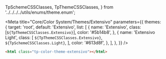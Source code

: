  TpSchemeCSSClasses,
  TpThemeCSSClasses,
} from '../../../../utils/enums/theme.enum';

<Meta
  title="Core/Color System/Themes/Extensivo"
  parameters={{
    themes: {
      target: 'root',
      default: 'Extensivo',
      list: [
        {
          name: 'Extensivo',
          class: [`${TpThemeCSSClasses.Extensivo}`],
          color: '#5b14b8',
        },
        {
          name: 'Extensivo Light',
          class: [
            `${TpThemeCSSClasses.Extensivo}`,
            `${TpSchemeCSSClasses.Light}`,
          ],
          color: '#613d8f',
        },
      ],
    },
  }}
/>

<Title>Extensivo</Title>

```html
<html class="tp-color-theme-extensivo"></html>
```

<Title>Colors</Title>

<ColorPalette>
  <ColorItem
    title="Brand"
    colors={{
      brand: 'var(--tp-color-brand)',
    }}
  />
  <ColorItem
    title="Contrast"
    colors={{
      '': 'var(--tp-color-contrast-fixed)',
    }}
  />
</ColorPalette>

<Title>Variants</Title>

<ColorPalette>
  <ColorItem
    title="Brand"
    colors={{
      'brand-1': 'var(--tp-color-brand-1)',
      'brand-2': 'var(--tp-color-brand-2)',
      'brand-3': 'var(--tp-color-brand-3)',
      'brand-4': 'var(--tp-color-brand-4)',
      'brand-5': 'var(--tp-color-brand-5)',
    }}
  />
  <ColorItem
    title="Contrast"
    colors={{
      'brand-1': 'var(--tp-color-neutral-10)',
      'brand-2': 'var(--tp-color-neutral-10)',
      'brand-3': 'var(--tp-color-contrast-fixed)',
      'brand-4': 'var(--tp-color-neutral-1)',
      'brand-5': 'var(--tp-color-neutral-1)',
    }}
  />
</ColorPalette>

<Title>Shade / Tint</Title>

<ColorPalette>
  <ColorItem
    title="Brand"
    colors={{
      'brand-tint': 'var(--tp-color-brand-tint)',
      brand: 'var(--tp-color-brand)',
      'brand-shade': 'var(--tp-color-brand-shade)',
    }}
  />
</ColorPalette>

<ColorPalette>
  <ColorItem
    title="Brand 1"
    colors={{
      'brand-1-tint': 'var(--tp-color-brand-1-tint)',
      'brand-1': 'var(--tp-color-brand-1)',
      'brand-1-shade': 'var(--tp-color-brand-1-shade)',
    }}
  />
  <ColorItem
    title="Brand 2"
    colors={{
      'brand-2-tint': 'var(--tp-color-brand-2-tint)',
      'brand-2': 'var(--tp-color-brand-2)',
      'brand-2-shade': 'var(--tp-color-brand-2-shade)',
    }}
  />
  <ColorItem
    title="Brand 3"
    colors={{
      'brand-3-tint': 'var(--tp-color-brand-3-tint)',
      'brand-3': 'var(--tp-color-brand-3)',
      'brand-3-shade': 'var(--tp-color-brand-3-shade)',
    }}
  />
  <ColorItem
    title="Brand 4"
    colors={{
      'brand-4-tint': 'var(--tp-color-brand-4-tint)',
      'brand-4': 'var(--tp-color-brand-4)',
      'brand-4-shade': 'var(--tp-color-brand-4-shade)',
    }}
  />
  <ColorItem
    title="Brand 5"
    colors={{
      'brand-5-tint': 'var(--tp-color-brand-5-tint)',
      'brand-5': 'var(--tp-color-brand-5)',
      'brand-5-shade': 'var(--tp-color-brand-5-shade)',
    }}
  />
</ColorPalette>
